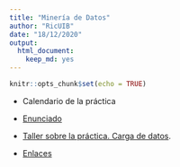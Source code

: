 ```yaml
---
title: "Minería de Datos"
author: "RicUIB"
date: "18/12/2020"
output: 
  html_document: 
    keep_md: yes
---
```


```r
knitr::opts_chunk$set(echo = TRUE)
```



* Calendario de la práctica

* [Enunciado](github.com/ricuib/MD_2021/Enunciado_netflix_MD.Rmd)

* [Taller sobre la práctica. Carga de datos](github.com/ricuib/MD_2021/).



* [Enlaces](https://ricuib.github.io/Enlaces)

